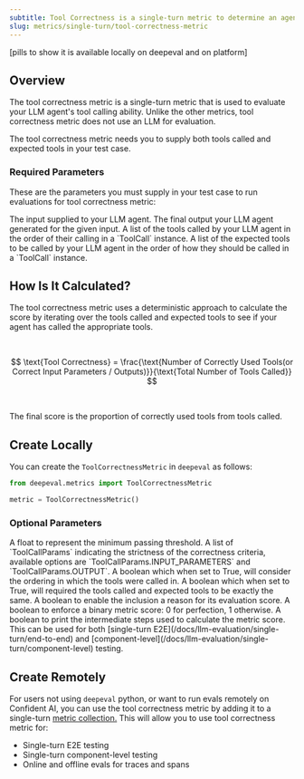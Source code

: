 ```yaml
---
subtitle: Tool Correctness is a single-turn metric to determine an agent's tool calling ability
slug: metrics/single-turn/tool-correctness-metric
---
```


[pills to show it is available locally on deepeval and on platform]

## Overview

The tool correctness metric is a single-turn metric that is used to evaluate your LLM agent's tool calling ability. Unlike the other metrics, tool correctness metric does not use an LLM for evaluation.

<Warning>

The tool correctness metric needs you to supply both tools called and expected tools in your test case.

</Warning>

### Required Parameters

These are the parameters you must supply in your test case to run evaluations for tool correctness metric:

<ParamField path="input" type="string" required>
  The input supplied to your LLM agent.
</ParamField>
<ParamField path="actual_output" type="string" required>
  The final output your LLM agent generated for the given input.
</ParamField>
<ParamField path="tools_called" type="list" required>
  A list of the tools called by your LLM agent in the order of their calling in a `ToolCall` instance.
</ParamField>
<ParamField path="expected_tools" type="string" required>
  A list of the expected tools to be called by your LLM agent in the order of how they should be called in a `ToolCall` instance.
</ParamField>

## How Is It Calculated?

The tool correctness metric uses a deterministic approach to calculate the score by iterating over the tools called and expected tools to see if your agent has called the appropriate tools.

<br />

$$
\text{Tool Correctness} = \frac{\text{Number of Correctly Used Tools(or Correct Input Parameters / Outputs)}}{\text{Total Number of Tools Called}}
$$

<br />

The final score is the proportion of correctly used tools from tools called.

## Create Locally

You can create the `ToolCorrectnessMetric` in `deepeval` as follows:

```python
from deepeval.metrics import ToolCorrectnessMetric

metric = ToolCorrectnessMetric()
```

### Optional Parameters

<ParamField path="threshold" type="number" default={0.5}>
  A float to represent the minimum passing threshold.
</ParamField>
<ParamField path="evaluation_params" type="list" default="an empty list">
  A list of `ToolCallParams` indicating the strictness of the correctness
  criteria, available options are `ToolCallParams.INPUT_PARAMETERS` and
  `ToolCallParams.OUTPUT`.
</ParamField>
<ParamField path="should_consider_ordering" type="boolean" default={"false"}>
  A boolean which when set to True, will consider the ordering in which the
  tools were called in.
</ParamField>
<ParamField path="should_exact_match" type="boolean" default={"false"}>
  A boolean which when set to True, will required the tools called and expected
  tools to be exactly the same.
</ParamField>
<ParamField path="include_reason" type="boolean" default={"true"}>
  A boolean to enable the inclusion a reason for its evaluation score.
</ParamField>
<ParamField path="strict_mode" type="boolean" default={"false"}>
  A boolean to enforce a binary metric score: 0 for perfection, 1 otherwise.
</ParamField>
<ParamField path="verbose_mode" type="boolean" default={"false"}>
  A boolean to print the intermediate steps used to calculate the metric score.
</ParamField>

<Success>
  This can be used for both [single-turn
  E2E](/docs/llm-evaluation/single-turn/end-to-end) and
  [component-level](/docs/llm-evaluation/single-turn/component-level) testing.
</Success>

## Create Remotely

For users not using `deepeval` python, or want to run evals remotely on Confident AI, you can use the tool correctness metric by adding it to a single-turn [metric collection.](/metrics/metric-collections) This will allow you to use tool correctness metric for:

- Single-turn E2E testing
- Single-turn component-level testing
- Online and offline evals for traces and spans
